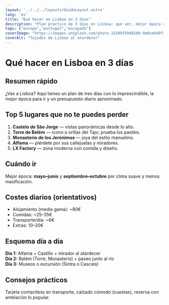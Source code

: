 ```yaml
---
layout: '../../../layouts/GuideLayout.astro'
lang: 'es'
title: "Qué hacer en Lisboa en 3 días"
description: "Plan práctico de 3 días en Lisboa: qué ver, mejor época y presupuesto orientativo."
tags: ["europa","portugal","escapada"]
coverImage: "https://images.unsplash.com/photo-1520975940200-9e0ce949f4b5?w=1600&q=80&auto=format&fit=crop"
coverAlt: "Tejados de Lisboa al atardecer"
---
```


# Qué hacer en Lisboa en 3 días

## Resumen rápido
¿Vas a Lisboa? Aquí tienes un plan de tres días con lo imprescindible, la mejor época para ir y un presupuesto diario aproximado.

## Top 5 lugares que no te puedes perder
1. **Castelo de São Jorge** — vistas panorámicas desde lo alto.  
2. **Torre de Belém** — icono a orillas del Tajo; prueba los pastéis.  
3. **Monasterio de los Jerónimos** — joya del estilo manuelino.  
4. **Alfama** — piérdete por sus callejuelas y miradores.  
5. **LX Factory** — zona moderna con comida y diseño.

## Cuándo ir
Mejor época: **mayo–junio** y **septiembre–octubre** por clima suave y menos masificación.

## Costes diarios (orientativos)
- Alojamiento (media gama): ~80€  
- Comidas: ~25–35€  
- Transporte/día: ~6€  
- Extras: 10–20€

<AdSlot variant="in-content" />

## Esquema día a día
**Día 1:** Alfama + Castillo + mirador al atardecer  
**Día 2:** Belém (Torre, Monasterio) + paseo junto al río  
**Día 3:** Museos o excursión (Sintra o Cascais)

<AdSlot variant="in-content" />

## Consejos prácticos
Tarjeta contactless en transporte, calzado cómodo (cuestas), reserva con antelación lo popular.
